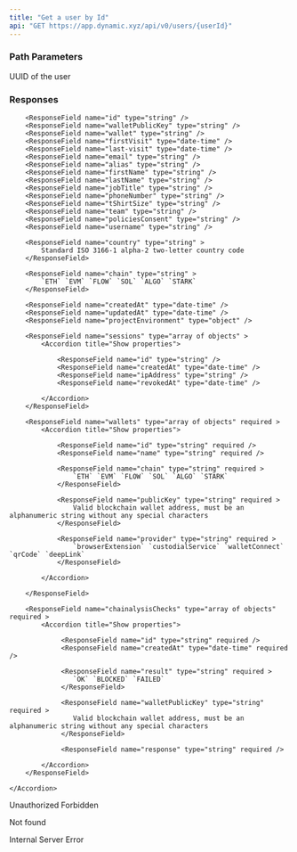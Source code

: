 ```yaml
---
title: "Get a user by Id"
api: "GET https://app.dynamic.xyz/api/v0/users/{userId}"
---
```


### Path Parameters

<ParamField path="userId" type="string" required>
  UUID of the user
</ParamField>

### Responses

<Tabs>

<Tab title="🟢 200">

<ResponseField name="user" type="object" >
    <Accordion title="Show properties">

        <ResponseField name="id" type="string" />
        <ResponseField name="walletPublicKey" type="string" />
        <ResponseField name="wallet" type="string" />
        <ResponseField name="firstVisit" type="date-time" />
        <ResponseField name="last-visit" type="date-time" />
        <ResponseField name="email" type="string" />
        <ResponseField name="alias" type="string" />
        <ResponseField name="firstName" type="string" />
        <ResponseField name="lastName" type="string" />
        <ResponseField name="jobTitle" type="string" />
        <ResponseField name="phoneNumber" type="string" />
        <ResponseField name="tShirtSize" type="string" />
        <ResponseField name="team" type="string" />
        <ResponseField name="policiesConsent" type="string" />
        <ResponseField name="username" type="string" />

        <ResponseField name="country" type="string" >
            Standard ISO 3166-1 alpha-2 two-letter country code
        </ResponseField>

        <ResponseField name="chain" type="string" >
            `ETH` `EVM` `FLOW` `SOL` `ALGO` `STARK`
        </ResponseField>

        <ResponseField name="createdAt" type="date-time" />
        <ResponseField name="updatedAt" type="date-time" />
        <ResponseField name="projectEnvironment" type="object" />

        <ResponseField name="sessions" type="array of objects" >
            <Accordion title="Show properties">

                <ResponseField name="id" type="string" />
                <ResponseField name="createdAt" type="date-time" />
                <ResponseField name="ipAddress" type="string" />
                <ResponseField name="revokedAt" type="date-time" />

            </Accordion>
        </ResponseField>

        <ResponseField name="wallets" type="array of objects" required >
            <Accordion title="Show properties">

                <ResponseField name="id" type="string" required />
                <ResponseField name="name" type="string" required />

                <ResponseField name="chain" type="string" required >
                    `ETH` `EVM` `FLOW` `SOL` `ALGO` `STARK`
                </ResponseField>

                <ResponseField name="publicKey" type="string" required >
                    Valid blockchain wallet address, must be an alphanumeric string without any special characters
                </ResponseField>

                <ResponseField name="provider" type="string" required >
                    `browserExtension` `custodialService` `walletConnect` `qrCode` `deepLink`
                </ResponseField>

            </Accordion>

        </ResponseField>

        <ResponseField name="chainalysisChecks" type="array of objects" required >
            <Accordion title="Show properties">

                 <ResponseField name="id" type="string" required />
                 <ResponseField name="createdAt" type="date-time" required />

                 <ResponseField name="result" type="string" required >
                    `OK` `BLOCKED` `FAILED`
                 </ResponseField>

                 <ResponseField name="walletPublicKey" type="string" required >
                    Valid blockchain wallet address, must be an alphanumeric string without any special characters
                 </ResponseField>

                 <ResponseField name="response" type="string" required />

            </Accordion>
        </ResponseField>

    </Accordion>

</ResponseField>

</Tab>

<Tab title="🔴 401">
Unauthorized

  <ResponseField name="error" type="string" />
</Tab>

<Tab title="🔴 403">
Forbidden

  <ResponseField name="error" type="string" />
</Tab>

<Tab title="🔴 404">Not found</Tab>

<Tab title="🔴 500">
Internal Server Error

  <ResponseField name="error" type="string" />
</Tab>

</Tabs>
